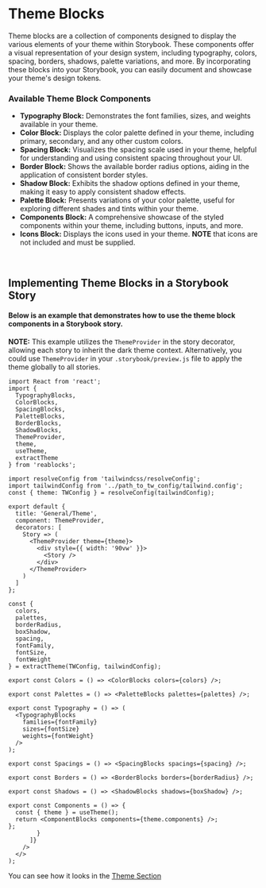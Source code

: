 
<Meta title="Docs/Theme/Blocks" />

# Theme Blocks
Theme blocks are a collection of components designed to display the various elements of your theme within Storybook.
These components offer a visual representation of your design system, including typography, colors, spacing, borders, shadows, palette variations, and more.
By incorporating these blocks into your Storybook, you can easily document and showcase your theme's design tokens.

### Available Theme Block Components
- **Typography Block:** Demonstrates the font families, sizes, and weights available in your theme.
- **Color Block:** Displays the color palette defined in your theme, including primary, secondary, and any other custom colors.
- **Spacing Block:** Visualizes the spacing scale used in your theme, helpful for understanding and using consistent spacing throughout your UI.
- **Border Block:** Shows the available border radius options, aiding in the application of consistent border styles.
- **Shadow Block:** Exhibits the shadow options defined in your theme, making it easy to apply consistent shadow effects.
- **Palette Block:** Presents variations of your color palette, useful for exploring different shades and tints within your theme.
- **Components Block:** A comprehensive showcase of the styled components within your theme, including buttons, inputs, and more.
- **Icons Block:** Displays the icons used in your theme. **NOTE** that icons are not included and must be supplied.

&nbsp;

## Implementing Theme Blocks in a Storybook Story

#### Below is an example that demonstrates how to use the theme block components in a Storybook story.

**NOTE:** This example utilizes the `ThemeProvider` in the story decorator, allowing each story to inherit the dark theme context.
Alternatively, you could use `ThemeProvider` in your `.storybook/preview.js` file to apply the theme globally to all stories.

```tsx
import React from 'react';
import {
  TypographyBlocks,
  ColorBlocks,
  SpacingBlocks,
  PaletteBlocks,
  BorderBlocks,
  ShadowBlocks,
  ThemeProvider,
  theme,
  useTheme,
  extractTheme
} from 'reablocks';

import resolveConfig from 'tailwindcss/resolveConfig';
import tailwindConfig from '../path_to_tw_config/tailwind.config';
const { theme: TWConfig } = resolveConfig(tailwindConfig);

export default {
  title: 'General/Theme',
  component: ThemeProvider,
  decorators: [
    Story => (
      <ThemeProvider theme={theme}>
        <div style={{ width: '90vw' }}>
          <Story />
        </div>
      </ThemeProvider>
    )
  ]
};

const {
  colors,
  palettes,
  borderRadius,
  boxShadow,
  spacing,
  fontFamily,
  fontSize,
  fontWeight
} = extractTheme(TWConfig, tailwindConfig);

export const Colors = () => <ColorBlocks colors={colors} />;

export const Palettes = () => <PaletteBlocks palettes={palettes} />;

export const Typography = () => (
  <TypographyBlocks
    families={fontFamily}
    sizes={fontSize}
    weights={fontWeight}
  />
);

export const Spacings = () => <SpacingBlocks spacings={spacing} />;

export const Borders = () => <BorderBlocks borders={borderRadius} />;

export const Shadows = () => <ShadowBlocks shadows={boxShadow} />;

export const Components = () => {
  const { theme } = useTheme();
  return <ComponentBlocks components={theme.components} />;
};
        }
      ]}
    />
  </>
);

````

You can see how it looks in the [Theme Section](?path=/story/components-theme--colors)
